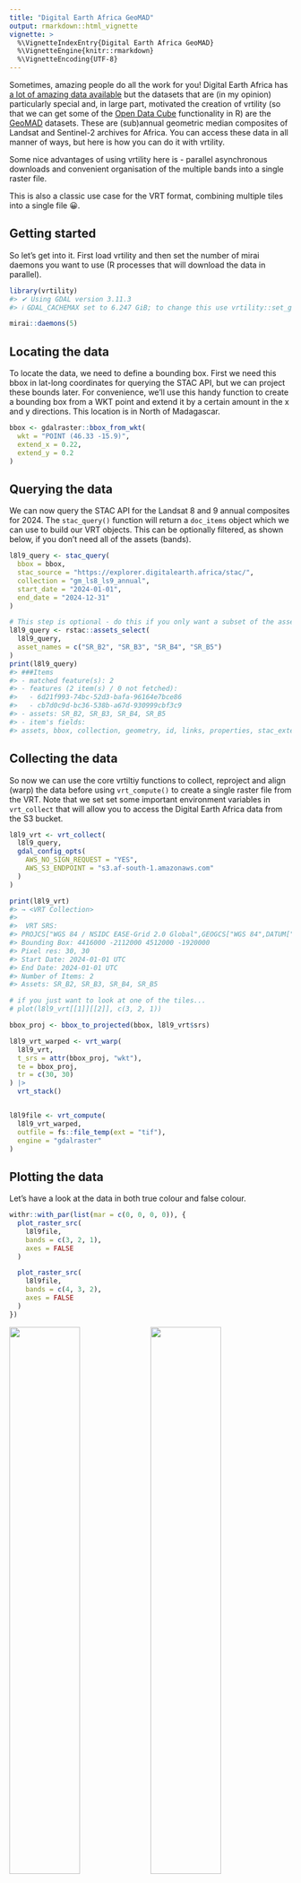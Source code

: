 ```yaml
---
title: "Digital Earth Africa GeoMAD"
output: rmarkdown::html_vignette
vignette: >
  %\VignetteIndexEntry{Digital Earth Africa GeoMAD}
  %\VignetteEngine{knitr::rmarkdown}
  %\VignetteEncoding{UTF-8}
---
```




Sometimes, amazing people do all the work for you! Digital Earth Africa has [a 
lot of amazing data available](https://docs.digitalearthafrica.org/en/latest/data_specs/index.html)
but the datasets that are (in my opinion) particularly special and, in large 
part, motivated the creation of vrtility (so that we can get some of the 
[Open Data Cube](https://opendatacube.readthedocs.io/en/latest/) functionality
in R) are the [GeoMAD](https://docs.digitalearthafrica.org/en/latest/data_specs/GeoMAD_specs.html)
datasets. These are (sub)annual geometric median composites of Landsat and 
Sentinel-2 archives for Africa. You can access these data in all manner of ways,
but here is how you can do it with vrtility.

Some nice advantages of using vrtility here is - parallel asynchronous downloads
and convenient organisation of the multiple bands into a single raster file. 

This is also a classic use case for the VRT format, combining multiple tiles 
into a single file 😀.

## Getting started

So let's get into it. First load vrtility and then set the number of mirai 
daemons you want to use (R processes that will download the data in parallel).


``` r
library(vrtility)
#> ✔ Using GDAL version 3.11.3
#> ℹ GDAL_CACHEMAX set to 6.247 GiB; to change this use vrtility::set_gdal_cache_max()

mirai::daemons(5)

```

## Locating the data

To locate the data, we need to define a bounding box. First we need this bbox 
in lat-long coordinates for querying the STAC API, but we can project these
bounds later. For convenience, we'll use this handy function to create
a bounding box from a WKT point and extend it by a certain amount in the x and
y directions. This location is in North of Madagascar.


``` r
bbox <- gdalraster::bbox_from_wkt(
  wkt = "POINT (46.33 -15.9)",
  extend_x = 0.22,
  extend_y = 0.2
)
```

## Querying the data

We can now query the STAC API for the Landsat 8 and 9 annual composites for 2024.
The `stac_query()` function will return a `doc_items` object which we can
use to build our VRT objects. This can be optionally filtered, as shown below,
if you don't need all of the assets (bands).


``` r
l8l9_query <- stac_query(
  bbox = bbox,
  stac_source = "https://explorer.digitalearth.africa/stac/",
  collection = "gm_ls8_ls9_annual",
  start_date = "2024-01-01",
  end_date = "2024-12-31"
)

# This step is optional - do this if you only want a subset of the assets (bands)
l8l9_query <- rstac::assets_select(
  l8l9_query,
  asset_names = c("SR_B2", "SR_B3", "SR_B4", "SR_B5")
)
print(l8l9_query)
#> ###Items
#> - matched feature(s): 2
#> - features (2 item(s) / 0 not fetched):
#>   - 6d21f993-74bc-52d3-bafa-96164e7bce86
#>   - cb7d0c9d-bc36-538b-a67d-930999cbf3c9
#> - assets: SR_B2, SR_B3, SR_B4, SR_B5
#> - item's fields: 
#> assets, bbox, collection, geometry, id, links, properties, stac_extensions, stac_version, type
```

## Collecting the data

So now we can use the core vrtiltiy functions to collect, reproject and align
(warp) the data before using `vrt_compute()` to create a single raster file
from the VRT. Note that we set set some important environment variables in
`vrt_collect` that will allow you to access the Digital Earth Africa data from 
the S3 bucket.


``` r
l8l9_vrt <- vrt_collect(
  l8l9_query,
  gdal_config_opts(
    AWS_NO_SIGN_REQUEST = "YES",
    AWS_S3_ENDPOINT = "s3.af-south-1.amazonaws.com"
  )
)

print(l8l9_vrt)
#> → <VRT Collection>
#> 
#>  VRT SRS: 
#> PROJCS["WGS 84 / NSIDC EASE-Grid 2.0 Global",GEOGCS["WGS 84",DATUM["WGS_1984",SPHEROID["WGS 84",6378137,298.257223563,AUTHORITY["EPSG","7030"]],AUTHORITY["EPSG","6326"]],PRIMEM["Greenwich",0,AUTHORITY["EPSG","8901"]],UNIT["degree",0.0174532925199433,AUTHORITY["EPSG","9122"]],AUTHORITY["EPSG","4326"]],PROJECTION["Cylindrical_Equal_Area"],PARAMETER["standard_parallel_1",30],PARAMETER["central_meridian",0],PARAMETER["false_easting",0],PARAMETER["false_northing",0],UNIT["metre",1,AUTHORITY["EPSG","9001"]],AXIS["Easting",EAST],AXIS["Northing",NORTH],AUTHORITY["EPSG","6933"]]
#> Bounding Box: 4416000 -2112000 4512000 -1920000
#> Pixel res: 30, 30
#> Start Date: 2024-01-01 UTC
#> End Date: 2024-01-01 UTC
#> Number of Items: 2
#> Assets: SR_B2, SR_B3, SR_B4, SR_B5

# if you just want to look at one of the tiles...
# plot(l8l9_vrt[[1]][[2]], c(3, 2, 1))

bbox_proj <- bbox_to_projected(bbox, l8l9_vrt$srs)

l8l9_vrt_warped <- vrt_warp(
  l8l9_vrt,
  t_srs = attr(bbox_proj, "wkt"),
  te = bbox_proj,
  tr = c(30, 30)
) |>
  vrt_stack()


l8l9file <- vrt_compute(
  l8l9_vrt_warped,
  outfile = fs::file_temp(ext = "tif"),
  engine = "gdalraster"
)
```

## Plotting the data

Let's have a look at the data in both true colour and false colour.


``` r
withr::with_par(list(mar = c(0, 0, 0, 0)), {
  plot_raster_src(
    l8l9file,
    bands = c(3, 2, 1),
    axes = FALSE
  )

  plot_raster_src(
    l8l9file,
    bands = c(4, 3, 2),
    axes = FALSE
  )
})
```

<img src="figure/dea-geomad-plot-1.png" width="50%" /><img src="figure/dea-geomad-plot-2.png" width="50%" />

